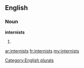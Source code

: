 ==English==

===Noun===
'''internists'''

# {{plural of|[[internist]]}}

[[Category:English plurals]]

[[ar:internists]]
[[fr:internists]]
[[my:internists]]